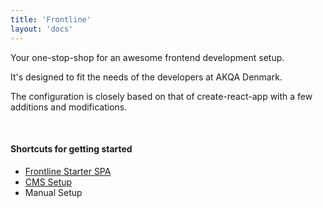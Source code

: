 ```yaml
---
title: 'Frontline'
layout: 'docs'
---
```


Your one-stop-shop for an awesome frontend development setup.

It's designed to fit the needs of the developers at AKQA Denmark.

The configuration is closely based on that of create-react-app with a few additions and modifications.

<br />

#### Shortcuts for getting started
- [Frontline Starter SPA](/docs/getting-started/flavours/spa)
- [CMS Setup](/docs/getting-started/flavours/cms)
- Manual Setup

